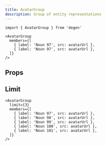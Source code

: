 ```yaml
---
title: AvatarGroup
description: Group of entity representations
---
```


```tsx
import { AvatarGroup } from 'degen'
```

```tsx live=true expand=true
<AvatarGroup
  members={[
    { label: 'Noun 97', src: avatarUrl },
    { label: 'Noun 97', src: avatarUrl },
  ]}
/>
```

## Props

<PropsTable sourceLink={sourceLink} types={types} />


## Limit

```tsx live=true expand=true
<AvatarGroup
  limit={3}
  members={[
    { label: 'Noun 97', src: avatarUrl },
    { label: 'Noun 98', src: avatarUrl },
    { label: 'Noun 99', src: avatarUrl },
    { label: 'Noun 100', src: avatarUrl },
    { label: 'Noun 101', src: avatarUrl },
  ]}
/>
```

